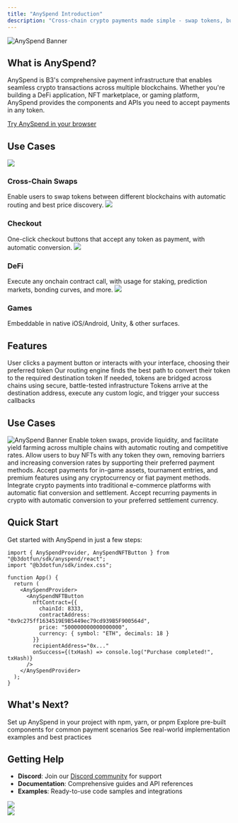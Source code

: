 ```yaml
---
title: "AnySpend Introduction"
description: "Cross-chain crypto payments made simple - swap tokens, buy NFTs, and integrate fiat onramps"
---
```


<img src="/images/anyspend-example-banner.jpg" alt="AnySpend Banner" className="w-full rounded-xl" />

## What is AnySpend?

AnySpend is B3's comprehensive payment infrastructure that enables seamless crypto transactions across multiple blockchains. Whether you're building a DeFi application, NFT marketplace, or gaming platform, AnySpend provides the components and APIs you need to accept payments in any token.

[Try AnySpend in your browser](https://anyspend.com/swap)

## Use Cases

<CardGroup cols={2}>
<Card href="/anyspend/examples">
  <img src="/images/customize-for-swap.png" className="w-full h-48 object-cover rounded-xl mb-4" />
  <h3 className="text-lg font-semibold text-primary block mb-1">Cross-Chain Swaps</h3>
  Enable users to swap tokens between different blockchains with automatic routing and best price discovery.
</Card>

<Card href="/anyspend/examples">
  <img src="/images/customize-for-checkout.png" className="w-full h-48 object-cover rounded-xl mb-4" />
  <h3 className="text-lg font-semibold text-primary block mb-1">Checkout</h3>
  One-click checkout buttons that accept any token as payment, with automatic conversion.
</Card>

<Card href="/anyspend/examples">
  <img src="/images/customize-for-defi.png" className="w-full h-48 object-cover rounded-xl mb-4" />
  <h3 className="text-lg font-semibold text-primary block mb-1">DeFi</h3>
  Execute any onchain contract call, with usage for staking, prediction markets, bonding curves, and more.
</Card>

<Card href="/anyspend/examples">
  <img src="/images/customize-for-games.png" className="w-full h-48 object-cover rounded-xl mb-4" />
  <h3 className="text-lg font-semibold text-primary block mb-1">Games</h3>
  Embeddable in native iOS/Android, Unity, & other surfaces.
</Card>
</CardGroup>

## Features

<Steps>
<Step title="User Initiates Payment">
User clicks a payment button or interacts with your interface, choosing their preferred token
</Step>

<Step title="AnySpend Quotes">
Our routing engine finds the best path to convert their token to the required destination token
</Step>

<Step title="Cross-Chain Execution">
If needed, tokens are bridged across chains using secure, battle-tested infrastructure
</Step>

<Step title="Final Delivery">
Tokens arrive at the destination address, execute any custom logic, and trigger your success callbacks
</Step>
</Steps>

## Use Cases
<img src="/images/anyspend-onramp-anyone.png" alt="AnySpend Banner" className="w-full rounded-xl" />

<AccordionGroup>
<Accordion title="DeFi Applications">
Enable token swaps, provide liquidity, and facilitate yield farming across multiple chains with automatic routing and competitive rates.
</Accordion>

<Accordion title="NFT Marketplaces">
Allow users to buy NFTs with any token they own, removing barriers and increasing conversion rates by supporting their preferred payment methods.
</Accordion>

<Accordion title="Gaming Platforms">
Accept payments for in-game assets, tournament entries, and premium features using any cryptocurrency or fiat payment methods.
</Accordion>

<Accordion title="E-commerce">
Integrate crypto payments into traditional e-commerce platforms with automatic fiat conversion and settlement.
</Accordion>

<Accordion title="Subscription Services">
Accept recurring payments in crypto with automatic conversion to your preferred settlement currency.
</Accordion>
</AccordionGroup>

## Quick Start

Get started with AnySpend in just a few steps:

```tsx
import { AnySpendProvider, AnySpendNFTButton } from "@b3dotfun/sdk/anyspend/react";
import "@b3dotfun/sdk/index.css";

function App() {
  return (
    <AnySpendProvider>
      <AnySpendNFTButton
        nftContract={{
          chainId: 8333,
          contractAddress: "0x9c275ff1634519E9B5449ec79cd939B5F900564d",
          price: "500000000000000000",
          currency: { symbol: "ETH", decimals: 18 }
        }}
        recipientAddress="0x..."
        onSuccess={(txHash) => console.log("Purchase completed!", txHash)}
      />
    </AnySpendProvider>
  );
}
```

## What's Next?

<CardGroup cols={3}>
<Card title="Installation" icon="download" href="/anyspend/installation">
  Set up AnySpend in your project with npm, yarn, or pnpm
</Card>

<Card title="Components" icon="puzzle-piece" href="/anyspend/components">
  Explore pre-built components for common payment scenarios
</Card>

<Card title="Examples" icon="code" href="/anyspend/examples">
  See real-world implementation examples and best practices
</Card>
</CardGroup>

## Getting Help

- **Discord**: Join our [Discord community](https://discord.gg/b3dotfun) for support
- **Documentation**: Comprehensive guides and API references
- **Examples**: Ready-to-use code samples and integrations

<div className="flex flex-row gap-4">
<div className="flex-1">
<a href="https://x.com/anyspend" target="_blank">
  <img src="/images/follow-updates-on-x.png" className="w-full h-full object-cover rounded-xl mb-4" />
</a>
</div>

<div className="flex-1">
  <a href="/anyspend/installation">
    <img src="/images/anyspend-getting-started.png" className="w-full h-full object-cover rounded-xl mb-4" />
  </a>
</div>
</div>
